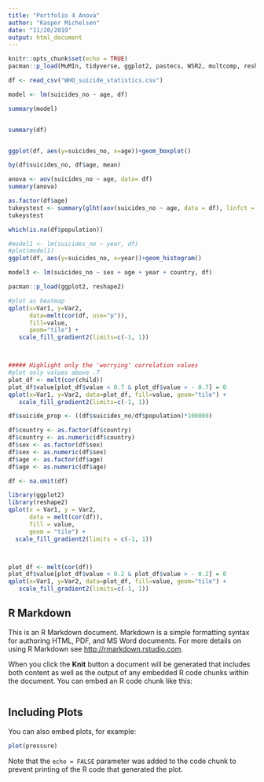 ```yaml
---
title: "Portfolio 4 Anova"
author: "Kasper Michelsen"
date: "11/20/2019"
output: html_document
---
```


```r
knitr::opts_chunk$set(echo = TRUE)
pacman::p_load(MuMIn, tidyverse, ggplot2, pastecs, WSR2, multcomp, reshape2)
```

```r
df <- read_csv("WHO_suicide_statistics.csv")

model <- lm(suicides_no ~ age, df)

summary(model)


summary(df)


ggplot(df, aes(y=suicides_no, x=age))+geom_boxplot()

```

```r
by(df$suicides_no, df$age, mean)
```

```r
anova <- aov(suicides_no ~ age, data= df)
summary(anova)
```

```r
as.factor(df$age)
tukeystest <- summary(glht(aov(suicides_no ~ age, data = df), linfct = mcp(age = "Tukey")))
tukeystest

which(is.na(df$population))
```

```r
#model1 <- lm(suicides_no ~ year, df)
#plot(model1)
ggplot(df, aes(y=suicides_no, x=year))+geom_histogram()
```

```r
model3 <- lm(suicides_no ~ sex + age + year + country, df)
```


```r
pacman::p_load(ggplot2, reshape2)

#plot as heatmap
qplot(x=Var1, y=Var2, 
      data=melt(cor(df, use="p")), 
      fill=value, 
      geom="tile") +
   scale_fill_gradient2(limits=c(-1, 1))



##### Highlight only the 'worrying' correlation values
#plot only values above .7
plot_df <- melt(cor(child))
plot_df$value[plot_df$value < 0.7 & plot_df$value > - 0.7] = 0
qplot(x=Var1, y=Var2, data=plot_df, fill=value, geom="tile") +
   scale_fill_gradient2(limits=c(-1, 1))
```

```r
df$suicide_prop <- ((df$suicides_no/df$population)*100000)

df$country <- as.factor(df$country)
df$country <- as.numeric(df$country)
df$sex <- as.factor(df$sex)
df$sex <- as.numeric(df$sex)
df$age <- as.factor(df$age)
df$age <- as.numeric(df$age)

df <- na.omit(df)

library(ggplot2)
library(reshape2)
qplot(x = Var1, y = Var2,
      data = melt(cor(df)),
      fill = value,
      geom = "tile") +
  scale_fill_gradient2(limits = c(-1, 1))



plot_df <- melt(cor(df))
plot_df$value[plot_df$value < 0.2 & plot_df$value > - 0.2] = 0
qplot(x=Var1, y=Var2, data=plot_df, fill=value, geom="tile") +
   scale_fill_gradient2(limits=c(-1, 1))
```

## R Markdown

This is an R Markdown document. Markdown is a simple formatting syntax for authoring HTML, PDF, and MS Word documents. For more details on using R Markdown see <http://rmarkdown.rstudio.com>.

When you click the **Knit** button a document will be generated that includes both content as well as the output of any embedded R code chunks within the document. You can embed an R code chunk like this:

```r


```

## Including Plots

You can also embed plots, for example:

```r
plot(pressure)
```

Note that the `echo = FALSE` parameter was added to the code chunk to prevent printing of the R code that generated the plot.
